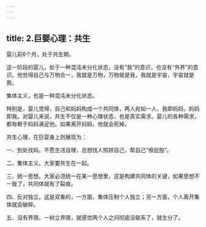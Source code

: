 ```yaml
---
---
---
```

title: 2.巨婴心理：共生
---






婴儿前6个月，处于共生期。

这一阶段的婴儿，处于一种混沌未分化状态，没有“我”的意识，也没有“外界”的意识。他觉得自己与万物合一，我就是万物，万物就是我，我就是宇宙，宇宙就是我。

集体主义，也是一种混沌未分化状态。

特别是，婴儿觉得，自己和妈妈构成一个共同体，两人宛如一人，我即妈妈，妈妈即我。对婴儿来说，共生不仅是一种心理状态，也是真实需求。婴儿的各种需求，都有赖于妈妈满足他。如果离开妈妈，他就会死掉。

共生心理，在巨婴身上则展现为：

一、到处找妈。不愿生活自理，总想找人照顾自己，帮自己“擦屁股”。

二、集体主义。大家要共生在一起。

三、统一思想。大家必须统一在某一思想里，这是构建共同体的关键，如果思想不一致了，共同体就有了裂痕。

四、反对独立。这是双重的，一方面，集体压制个人独立；另一方面，个人离开集体就会破碎。

五、没有界限。一树立界限，就感觉两个人之间彻底没联系了，就生分了。